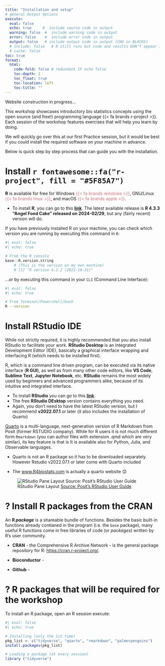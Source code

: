 ```yaml
---
title: "Installation and setup"
# general Output Options
execute:     
  eval: false
  echo: true     #  include source code in output
  warning: false  #  include warning code in output
  error: false    #  include error code in output
  output: false   # include output code in output (CHG in BLOCKS)
  # include: false   # R still runs but code and results DON"T appear in output  
  # cache: false
toc: true
format:
  html:
    code-fold: false # redundant IF echo false 
    toc-depth: 2
    toc_float: true
    toc-location: left
    toc-title: ""
---
```


::: {.callout-caution collapse="false"}
Website construction in progress...
:::

This workshop showcases introductory bio statistics concepts using the open source (and free!) programming language {{< fa brands r-project >}}. Each session of the workshop features exercises that will help you learn by doing. 

We will quickly go over this at our first Practice session, but it would be best if you could install the required software on your machine in advance.

Below is quick step by step process that can guide you with the installation.

# Install `r fontawesome::fa("r-project", fill = "#5F85A7")`

<!-- `r fontawesome::fa("fab fa-windows", fill = "steelblue")` -->

<!-- `r fontawesome::fa("fab fa-linux", fill = "steelblue")` -->

<!-- `r fontawesome::fa("fab fa-apple", fill = "steelblue")` -->

**R** is available for free for Windows [{{< fa brands windows >}}]{style="color:#d8717b"}, GNU/Linux [{{< fa brands linux >}}]{style="color:#d8717b"}, and macOS [{{< fa brands apple >}}]{style="color:#d8717b"}.

-   To install **R**, you can go to this [**link**](https://cloud.r-project.org/). The latest available release is **R 4.3.3 "Angel Food Cake" released on 2024-02/29**, but any (fairly recent) version will do.

If you have previously installed R on your machine, you can check which version you are running by executing this command in `R`:

```r
#| eval: false
#| echo: true

# From the R console
base::R.version.string
    # (This is the version on my own machine)
    # [1] "R version 4.2.2 (2022-10-31)"
```

...or by executing this command in your `CLI` (Command Line Interface):

```bash
#| eval: false
#| echo: true

# From Terminal/Powershell/bash
R --version
```

# Install RStudio IDE

While not strictly required, it is highly recommended that you also install RStudio to facilitate your work. **RStudio Desktop** is an Integrated Development Editor (IDE), basically a graphical interface wrapping and interfacing R (which needs to be installed first).

::: {.callout-tip collapse="true"}
R, which is a command line driven program, can be executed via its native interface (**R GUI**), as well as from many other code editors, like **VS Code**, **Sublime Text**, **Jupyter Notebook**, etc. **RStudio** remains the most widely used by beginners and advanced programmers alike, because of its intuitive and integrated interface.
:::

- To install **RStudio** you can go to this [**link**](https://posit.co/download/rstudio-desktop/).
- The free **RStudio DEsktop** version contains everything you need.
- Again, you don't need to have the latest RStudio version, but I recommend **v2022.07.1** or later (it also includes the installation of Quarto)

::: {.callout-tip collapse="true"}
[Quarto](https://quarto.org/) is a multi-language, next-generation version of R Markdown from Posit (former RSTUDIO company). While for R users it is not much different form `Rmarkdown` (you can author files with extension .qmd which are very similar), its key feature is that is It is available also for Python, Julia, and Observable languages. 

+ Quarto is not an R package so it has to be downloaded separately. However Rstudio v2022.07.1 or later come with Quarto included

+ The [www.R4biostats.com](www.R4biostats.com) is actually a quarto website 😊
 
:::

![RStudio Pane Layout [Source: Posit's RStudio User Guide](https://docs.posit.co/ide/user/ide/guide/ui/ui-panes.html)](images/rstudio-panes-labeled.jpeg) 

# ? Install R packages from the CRAN

An **R *package*** is a shareable bundle of functions. Besides the basic built-in functions already contianed in the program (i.e. the `base` package), many useful R functions come in free libraries of code (or *packages*) written by R's user community.

-   **CRAN** - the Comprehensive R Archive Network - is the general package repository for R: <https://cran.r-project.org/>.

-   **Bioconductor** -

-   **Github** -

 

# ? R packages that will be required for the workshop

To install an R package, open an R session execute:

```r
#| eval: false
#| echo: true

# Installing (only the 1st time)
pkg_list <- c("tidyverse", "quarto", "rmarkdown", "palmerpenguins")
install.packages(pkg_list)

# Loading a package (at every session) 
library ("tidyverse")
```

<!-- ## Install [Quarto] -->

<!--  - Install latest version of [Quarto](https://quarto.org/docs/get-started/) (v1.0.36 or greater) -->

<!-- - After installing Quarto, open the terminal in RStudio and: -->

<!--   - See [this guide](https://support.rstudio.com/hc/en-us/articles/115010737148-Using-the-RStudio-Terminal-in-the-RStudio-IDE) for details on using the terminal -->

<!--   - Install/Update TinyTeX for PDFs with `quarto install tool tinytex` -->

<!--   - Install/Update Chromium with `quarto install tool chromium` -->


